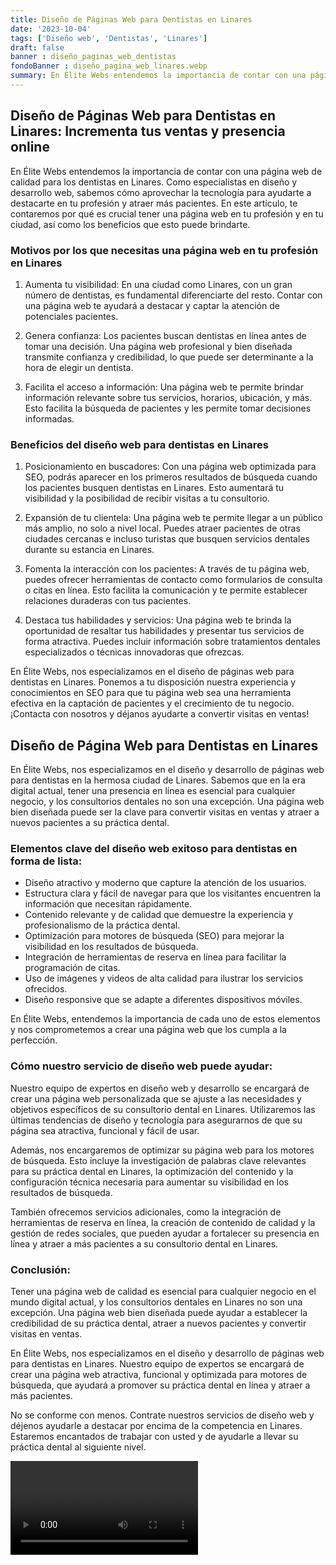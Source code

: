 ```yaml
---
title: Diseño de Páginas Web para Dentistas en Linares
date: '2023-10-04'
tags: ['Diseño web', 'Dentistas', 'Linares']
draft: false
banner : diseño_paginas_web_dentistas
fondoBanner : diseño_pagina_web_linares.webp
summary: En Élite Webs entendemos la importancia de contar con una página web de calidad para los dentistas en Linares. Como especialistas en diseño y desarrollo web, sabemos cómo aprovechar la tecnología para ayudarte a destacarte en tu profesión y atraer más pacientes. En este artículo, te contaremos por qué es crucial tener una página web en tu profesión y en tu ciudad, así como los beneficios que esto puede brindarte.
---
```


## Diseño de Páginas Web para Dentistas en Linares: Incrementa tus ventas y presencia online

En Élite Webs entendemos la importancia de contar con una página web de calidad para los dentistas en Linares. Como especialistas en diseño y desarrollo web, sabemos cómo aprovechar la tecnología para ayudarte a destacarte en tu profesión y atraer más pacientes. En este artículo, te contaremos por qué es crucial tener una página web en tu profesión y en tu ciudad, así como los beneficios que esto puede brindarte.

### Motivos por los que necesitas una página web en tu profesión en Linares

1. Aumenta tu visibilidad: En una ciudad como Linares, con un gran número de dentistas, es fundamental diferenciarte del resto. Contar con una página web te ayudará a destacar y captar la atención de potenciales pacientes.

2. Genera confianza: Los pacientes buscan dentistas en línea antes de tomar una decisión. Una página web profesional y bien diseñada transmite confianza y credibilidad, lo que puede ser determinante a la hora de elegir un dentista.

3. Facilita el acceso a información: Una página web te permite brindar información relevante sobre tus servicios, horarios, ubicación, y más. Esto facilita la búsqueda de pacientes y les permite tomar decisiones informadas.

### Beneficios del diseño web para dentistas en Linares

1. Posicionamiento en buscadores: Con una página web optimizada para SEO, podrás aparecer en los primeros resultados de búsqueda cuando los pacientes busquen dentistas en Linares. Esto aumentará tu visibilidad y la posibilidad de recibir visitas a tu consultorio.

2. Expansión de tu clientela: Una página web te permite llegar a un público más amplio, no solo a nivel local. Puedes atraer pacientes de otras ciudades cercanas e incluso turistas que busquen servicios dentales durante su estancia en Linares.

3. Fomenta la interacción con los pacientes: A través de tu página web, puedes ofrecer herramientas de contacto como formularios de consulta o citas en línea. Esto facilita la comunicación y te permite establecer relaciones duraderas con tus pacientes.

4. Destaca tus habilidades y servicios: Una página web te brinda la oportunidad de resaltar tus habilidades y presentar tus servicios de forma atractiva. Puedes incluir información sobre tratamientos dentales especializados o técnicas innovadoras que ofrezcas.

En Élite Webs, nos especializamos en el diseño de páginas web para dentistas en Linares. Ponemos a tu disposición nuestra experiencia y conocimientos en SEO para que tu página web sea una herramienta efectiva en la captación de pacientes y el crecimiento de tu negocio. ¡Contacta con nosotros y déjanos ayudarte a convertir visitas en ventas!

<GifSeo />

<Cta />

## Diseño de Página Web para Dentistas en Linares

En Élite Webs, nos especializamos en el diseño y desarrollo de páginas web para dentistas en la hermosa ciudad de Linares. Sabemos que en la era digital actual, tener una presencia en línea es esencial para cualquier negocio, y los consultorios dentales no son una excepción. Una página web bien diseñada puede ser la clave para convertir visitas en ventas y atraer a nuevos pacientes a su práctica dental.

### Elementos clave del diseño web exitoso para dentistas en forma de lista:

- Diseño atractivo y moderno que capture la atención de los usuarios.
- Estructura clara y fácil de navegar para que los visitantes encuentren la información que necesitan rápidamente.
- Contenido relevante y de calidad que demuestre la experiencia y profesionalismo de la práctica dental.
- Optimización para motores de búsqueda (SEO) para mejorar la visibilidad en los resultados de búsqueda.
- Integración de herramientas de reserva en línea para facilitar la programación de citas.
- Uso de imágenes y videos de alta calidad para ilustrar los servicios ofrecidos.
- Diseño responsive que se adapte a diferentes dispositivos móviles.

En Élite Webs, entendemos la importancia de cada uno de estos elementos y nos comprometemos a crear una página web que los cumpla a la perfección.

### Cómo nuestro servicio de diseño web puede ayudar:

Nuestro equipo de expertos en diseño web y desarrollo se encargará de crear una página web personalizada que se ajuste a las necesidades y objetivos específicos de su consultorio dental en Linares. Utilizaremos las últimas tendencias de diseño y tecnología para asegurarnos de que su página sea atractiva, funcional y fácil de usar.

Además, nos encargaremos de optimizar su página web para los motores de búsqueda. Esto incluye la investigación de palabras clave relevantes para su práctica dental en Linares, la optimización del contenido y la configuración técnica necesaria para aumentar su visibilidad en los resultados de búsqueda.

También ofrecemos servicios adicionales, como la integración de herramientas de reserva en línea, la creación de contenido de calidad y la gestión de redes sociales, que pueden ayudar a fortalecer su presencia en línea y atraer a más pacientes a su consultorio dental en Linares.

### Conclusión:

Tener una página web de calidad es esencial para cualquier negocio en el mundo digital actual, y los consultorios dentales en Linares no son una excepción. Una página web bien diseñada puede ayudar a establecer la credibilidad de su práctica dental, atraer a nuevos pacientes y convertir visitas en ventas.

En Élite Webs, nos especializamos en el diseño y desarrollo de páginas web para dentistas en Linares. Nuestro equipo de expertos se encargará de crear una página web atractiva, funcional y optimizada para motores de búsqueda, que ayudará a promover su práctica dental en línea y atraer a más pacientes.

No se conforme con menos. Contrate nuestros servicios de diseño web y déjenos ayudarle a destacar por encima de la competencia en Linares. Estaremos encantados de trabajar con usted y de ayudarle a llevar su práctica dental al siguiente nivel.

<Video />

<CtaBot job='Dentistas' city='Linares'/>

<Gmaps query='Linares+españa+maps' />
